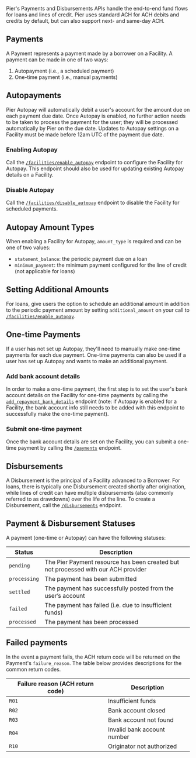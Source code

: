 Pier's Payments and Disbursements APIs handle the end-to-end fund flows for loans and lines of credit. Pier uses standard ACH for ACH debits and credits by default, but can also support next- and same-day ACH.

## Payments

A Payment represents a payment made by a borrower on a Facility. A payment can be made in one of two ways:

1. Autopayment (i.e., a scheduled payment)
2. One-time payment (i.e., manual payments)

## Autopayments

Pier Autopay will automatically debit a user's account for the amount due on each payment due date. Once Autopay is enabled, no further action needs to be taken to process the payment for the user; they will be processed automatically by Pier on the due date. Updates to Autopay settings on a Facility must be made before 12am UTC of the payment due date.

### Enabling Autopay

Call the [`/facilities/enable_autopay`](/api-reference/facilities/enable-autopay) endpoint to configure the Facility for Autopay. This endpoint should also be used for updating existing Autopay details on a Facility.

### Disable Autopay

Call the [`/facilities/disable_autopay`](/api-reference/facilities/disable-autopay) endpoint to disable the Facility for scheduled payments.

## Autopay Amount Types

When enabling a Facility for Autopay, `amount_type` is required and can be one of two values:
- `statement_balance`: the periodic payment due on a loan
- `minimum_payment`: the minimum payment configured for the line of credit (not applicable for loans)

## Setting Additional Amounts

For loans, give users the option to schedule an additional amount in addition to the periodic payment amount by setting `additional_amount` on your call to [`/facilities/enable_autopay`](/api-reference/facilities/enable-autopay).

## One-time Payments

If a user has not set up Autopay, they'll need to manually make one-time payments for each due payment. One-time payments can also be used if a user has set up Autopay and wants to make an additional payment.

### Add bank account details

In order to make a one-time payment, the first step is to set the user's bank account details on the Facility for one-time payments by calling the [`add_repayment_bank_details`](/api-reference/facilities/add-repayment-bank-details) endpoint (note: if Autopay is enabled for a Facility, the bank account info still needs to be added with this endpoint to successfully make the one-time payment).

### Submit one-time payment

Once the bank account details are set on the Facility, you can submit a one-time payment by calling the [`/payments`](/api-reference/payments/submit-payment) endpoint.

## Disbursements

A Disbursement is the principal of a Facility advanced to a Borrower. For loans, there is typically one Disbursement created shortly after origination, while lines of credit can have multiple disbursements (also commonly referred to as drawdowns) over the life of the line. To create a Disbursement, call the [`/disbursements`](/api-reference/facilities/disburse) endpoint.

## Payment & Disbursement Statuses

A payment (one-time or Autopay) can have the following statuses:

| Status      | Description                                                      |
|-------------|------------------------------------------------------------------|
| `pending`   | The Pier Payment resource has been created but not processed with our ACH provider |
| `processing`| The payment has been submitted                                   |
| `settled`   | The payment has successfully posted from the user’s account      |
| `failed`    | The payment has failed (i.e. due to insufficient funds)          |
| `processed` | The payment has been processed                                   |

## Failed payments

In the event a payment fails, the ACH return code will be returned on the Payment's `failure_reason`. The table below provides descriptions for the common return codes.

| Failure reason (ACH return code) | Description                |
|----------------------------------|----------------------------|
| `R01`                            | Insufficient funds         |
| `R02`                            | Bank account closed        |
| `R03`                            | Bank account not found     |
| `R04`                            | Invalid bank account number|
| `R10`                            | Originator not authorized  |
